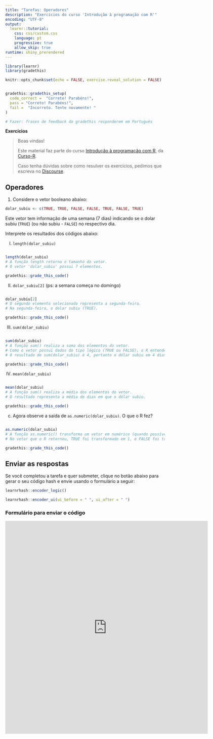 ```yaml
---
title: "Tarefas: Operadores"
description: "Exercícios do curso 'Introdução à programação com R'"
encoding: "UTF-8"
output: 
  learnr::tutorial:
    css: css/custom.css
    language: pt
    progressive: true
    allow_skip: true
runtime: shiny_prerendered
---
```


```r
library(learnr)
library(gradethis)

knitr::opts_chunk$set(echo = FALSE, exercise.reveal_solution = FALSE)


gradethis::gradethis_setup(
  code_correct =  "Correto! Parabéns!",
  pass = "Correto! Parabéns!",
  fail =  "Incorreto. Tente novamente! "
)

# Fazer: frases de feedback do gradethis responderem em Português

```


**Exercícios**

> Boas vindas! 
>
> Este material faz parte do curso [Introdução à programação com R](https://curso-r.com/cursos/intro-programacao/), da [Curso-R](https://www.curso-r.com/).
>
> Caso tenha dúvidas sobre como resulver os exercícios, pedimos que escreva no [<i class="fab fa-discourse"></i> Discourse](https://discourse.curso-r.com/).


## Operadores

1) Considere o vetor booleano abaixo:

```r
dolar_subiu <- c(TRUE, TRUE, FALSE, FALSE, TRUE, FALSE, TRUE)
```

Este vetor tem informação de uma semana (7 dias) indicando se o dolar subiu (`TRUE`) (ou não subiu - `FALSE`) no respectivo dia.

Interprete os resultados dos códigos abaixo:

I) `length(dolar_subiu)`

```r

```

```r
length(dolar_subiu)
# A função length retorna o tamanho do vetor. 
# O vetor 'dolar_subiu' possui 7 elementos.
```


```r
gradethis::grade_this_code()
```

II) `dolar_subiu[2]`  (ps: a semana começa no domingo)

```r

```

```r
dolar_subiu[2]
# O segundo elemento selecionado representa a segunda-feira.
# Na segunda-feira, o dolar subiu (TRUE).
```

```r
gradethis::grade_this_code()
```

III) `sum(dolar_subiu)`

```r

```

```r
sum(dolar_subiu)
# A função sum() realiza a soma dos elementos do vetor.
# Como o vetor possui dados do tipo lógico (TRUE ou FALSE), o R entende que TRUE = 1 e FALSE = 0.
# O resultado de sum(dolar_subiu) é 4, portanto o dólar subiu em 4 dias na semana. 
```

```r
gradethis::grade_this_code()
```

IV) `mean(dolar_subiu)`

```r

```

```r
mean(dolar_subiu)
# A função sum() realiza a média dos elementos do vetor.
# O resultado representa a média de dias em que o dólar subiu.
```

```r
gradethis::grade_this_code()
```

c) Agora observe a saída de `as.numeric(dolar_subiu)`. O que o R fez?

```r

```

```r
as.numeric(dolar_subiu)
# A função as.numeric() transforma um vetor em numérico (quando possível).
# No vetor que o R retornou, TRUE foi transformado em 1, e FALSE foi transformado em 0.
```

```r
gradethis::grade_this_code()
```

## Enviar as respostas

Se você completou a tarefa e quer submeter, clique no botão abaixo para gerar o seu código hash e envie usando o formulário a seguir:

```r
learnrhash::encoder_logic()
```

```r
learnrhash::encoder_ui(ui_before = " ", ui_after = " ")
```

### Formulário para enviar o código

<iframe src="https://docs.google.com/forms/d/e/1FAIpQLSd53h-0iVXI9CyPp0g-yQB0yov6ZcadVISUgMRnsEi5k6BnKA/viewform?embedded=true" width="640" height="673" frameborder="0" marginheight="0" marginwidth="0">Carregando…</iframe>

